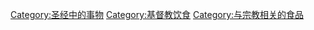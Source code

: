 [[Category:圣经中的事物|Category:圣经中的事物]]
[[Category:基督教饮食|Category:基督教饮食]]
[[Category:与宗教相关的食品|Category:与宗教相关的食品]]